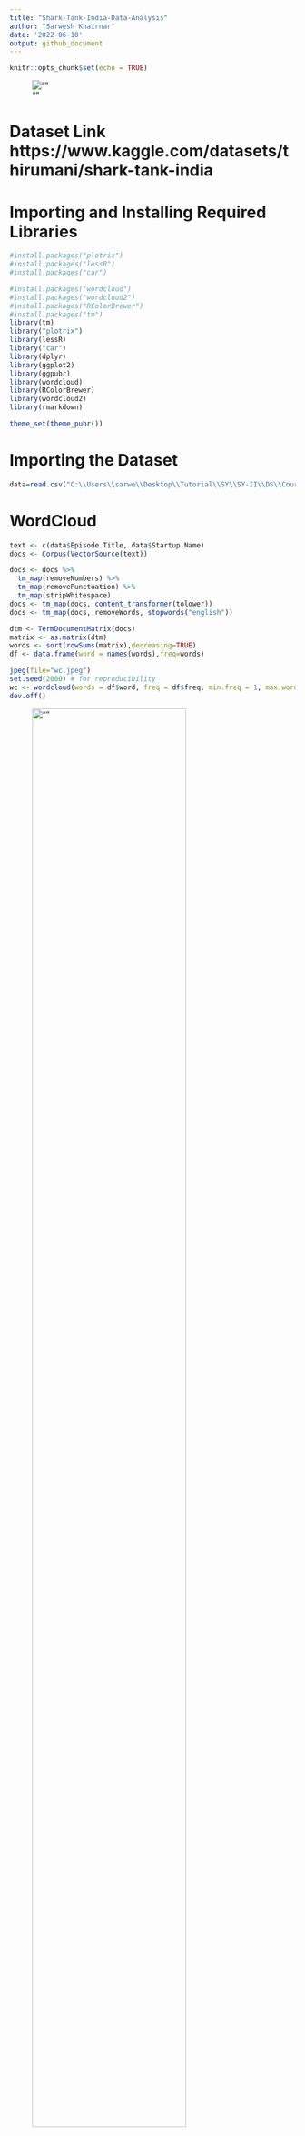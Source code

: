 ```yaml
---
title: "Shark-Tank-India-Data-Analysis"
author: "Sarwesh Khairnar"
date: '2022-06-10'
output: github_document
---
```


```r
knitr::opts_chunk$set(echo = TRUE)
```

![""](C:/Users/sarwe/Desktop/Tutorial/SY/SY-II/DS/Course Project/logo.jpg)


# Dataset Link https://www.kaggle.com/datasets/thirumani/shark-tank-india
# Importing and Installing Required Libraries



```r
#install.packages("plotrix")
#install.packages("lessR")
#install.packages("car")

#install.packages("wordcloud")
#install.packages("wordcloud2")
#install.packages("RColorBrewer")
#install.packages("tm")
library(tm)
library("plotrix")
library(lessR)
library("car")
library(dplyr)
library(ggplot2)
library(ggpubr)
library(wordcloud)
library(RColorBrewer)
library(wordcloud2)
library(rmarkdown)
```

```r
theme_set(theme_pubr())
```



# Importing the Dataset

```r
data=read.csv("C:\\Users\\sarwe\\Desktop\\Tutorial\\SY\\SY-II\\DS\\Course Project\\Shark Tank India.csv")
```

# WordCloud
```r
text <- c(data$Episode.Title, data$Startup.Name)
docs <- Corpus(VectorSource(text))
```

```r
docs <- docs %>%
  tm_map(removeNumbers) %>%
  tm_map(removePunctuation) %>%
  tm_map(stripWhitespace)
docs <- tm_map(docs, content_transformer(tolower))
docs <- tm_map(docs, removeWords, stopwords("english"))
```

```r
dtm <- TermDocumentMatrix(docs)
matrix <- as.matrix(dtm) 
words <- sort(rowSums(matrix),decreasing=TRUE) 
df <- data.frame(word = names(words),freq=words)
```


```r
jpeg(file="wc.jpeg")
set.seed(2000) # for reproducibility 
wc <- wordcloud(words = df$word, freq = df$freq, min.freq = 1, max.words=300, random.order=FALSE, rot.per= 0.30, colors=brewer.pal(8, "Set1"), scale = c(5, 0.75))
dev.off()
```
![""](C:/Users/sarwe/Desktop/Tutorial/SY/SY-II/DS/Course Project/wc.jpeg){width=80%}
```r
brewer.pal.info
```
# Understanding the Data

## Data Summary

```r
head(data)
```

```r
dim(data)
```


```r
tail(data)
```

```r
summary(data)
```
## Removing Insignificant Column
```r
colnames(data)
data <- data[, -c(1)]
print("--------------------------------------------------------------------------------")
print("After removing Column")
print("--------------------------------------------------------------------------------")
colnames(data)
```

```r
#barplot(table(data$Industry))
pitches <- table(data$Industry)
pitches
```

## Number of Pitches according to Industry
```r
plt <- barplot(as.numeric(pitches),
main = "Number of Pitches per Industry",
xlab = "Industries",
ylab = "Number of Pitches",
col = "darkred",
horiz = FALSE)
axis(1, at = plt, labels=names(pitches), cex.axis=0.4)
```


## Presenters Data
```r
male_presenters <- sum(data$Male.Presenters,na.rm = TRUE)
female_presenters <- sum(data$Female.Presenters, na.rm = TRUE)
couple_presenters <- sum(data$Couple.Presenters, na.rm = TRUE)

barplot(c(male_presenters, female_presenters, couple_presenters),
        names.arg = c("Male", "Female", "Couples"),
        xlab = "Presenters",
        ylab = "Number of Pitches",
        col = "yellow",
        horiz = TRUE)
```

```r
pie3D(c(male_presenters, female_presenters), labels = c("Male", "Female"), main = "Male vs Female Entreprenuers", explode = 0.1,col = c("yellow","skyblue"))
```

## Received Offers
```r
PieChart(Received.Offer,hole = 0, values = "%", data = data,main = "Received and Not Received", fill = c("red", "green"))
```


```r
PieChart(Accepted.Offer,hole = 0, values = "%", data = data,main = "Accepted the Received Offer", fill = c("red", "green"))
```

## Rejected Offers
```r
rejected_offers <- data.frame(data[data$Accepted.Offer == 0,c("Startup.Name", "Industry", "Original.Ask.Amount", "Original.Ask.Equity")])
rejected_offers <- na.exclude(rejected_offers)
rejected_offers
```

```r
rejected_offers_Industry <- data.frame(data[data$Accepted.Offer == 0,c("Industry")])
rejected_offers_Industry_count <- data.frame(table(rejected_offers_Industry))
rejected_offers_Industry_count
```
```r
p<-ggplot(data=rejected_offers_Industry_count, aes(x=rejected_offers_Industry, y=Freq)) +
  geom_bar(stat="identity", fill="steelblue")+
  geom_text(aes(label=Freq), vjust=1.6, color="white", size=3.5)+
  theme_bw()+xlab("Rejected offeres according to industry")+ylab("Rejected Offers")
p
```


## Collecting Sharks data
```r
ashneer <- data[(!is.na(data$Ashneer.Investment.Amount) & data$Ashneer.Investment.Amount != 0 ),c("Startup.Name","Ashneer.Investment.Amount","Ashneer.Investment.Equity","Industry","Number.of.sharks.in.deal")]
namita <- data[!is.na(data$Namita.Investment.Amount) & data$Namita.Investment.Amount != 0 ,c("Startup.Name","Namita.Investment.Amount","Namita.Investment.Equity", "Industry","Number.of.sharks.in.deal")]
anupam <- data[!is.na(data$Anupam.Investment.Amount) & data$Anupam.Investment.Amount != 0 ,c("Startup.Name","Anupam.Investment.Amount","Anupam.Investment.Equity", "Industry", "Number.of.sharks.in.deal")]
vineeta <- data[!is.na(data$Vineeta.Investment.Amount) & data$Vineeta.Investment.Amount != 0 ,c("Startup.Name","Vineeta.Investment.Amount","Vineeta.Investment.Equity", "Industry", "Number.of.sharks.in.deal")]
aman <- data[!is.na(data$Aman.Investment.Amount) & data$Aman.Investment.Amount != 0 ,c("Startup.Name","Aman.Investment.Amount","Aman.Investment.Equity", "Industry","Number.of.sharks.in.deal")]
peyush <- data[!is.na(data$Peyush.Investment.Amount) & data$Peyush.Investment.Amount != 0 ,c("Startup.Name","Peyush.Investment.Amount","Peyush.Investment.Equity", "Industry", "Number.of.sharks.in.deal")]
ghazal <- data[!is.na(data$Ghazal.Investment.Amount) & data$Ghazal.Investment.Amount != 0 ,c("Startup.Name","Ghazal.Investment.Amount","Ghazal.Investment.Equity", "Industry", "Number.of.sharks.in.deal")]
```


## Investment Done by Sharks
```r
sharks <- c("Ashneer", "Namita", "Anupam", "Vineeta", "Aman", "Peyush", "Ghazal")
all <- data.frame(Sharks = sharks,Investments = c(length(ashneer$Ashneer.Investment.Amount), length(namita$Namita.Investment.Amount), length(anupam$Anupam.Investment.Amount), length(vineeta$Vineeta.Investment.Amount), length(aman$Aman.Investment.Amount), length(peyush$Peyush.Investment.Amount), length(ghazal$Ghazal.Investment.Amount)))
all
```
```r
p<-ggplot(data=all, aes(x=Sharks, y=Investments)) +
  geom_bar(stat="identity", fill="steelblue")+
  geom_text(aes(label=all$Investments), vjust=1.6, color="white", size=3.5)+
  theme_bw()
p
```

## Amount Invested
```r
startup_count <- c(sum(ashneer$Ashneer.Investment.Amount),  sum(namita$Namita.Investment.Amount), sum(anupam$Anupam.Investment.Amount), sum(vineeta$Vineeta.Investment.Amount), sum(aman$Aman.Investment.Amount), sum(peyush$Peyush.Investment.Amount),sum(ghazal$Ghazal.Investment.Amount))
startup_count <- round(startup_count,2)
startup_count <- data.frame(Sharks = sharks, Count = startup_count)
startup_count
```
```r
p<-ggplot(data=startup_count, aes(x=Sharks, y=Count)) +
  geom_bar(stat="identity", fill="steelblue")+
  geom_text(aes(label=Count), vjust=1.6, color="white", size=3.5)+theme_bw()+ylab("Amount")
p
```

## Equity Invested
```r
ashneer_equity <- sum(data[!is.na(data$Ashneer.Investment.Equity) & data$Ashneer.Investment.Equity != 0 ,"Ashneer.Investment.Equity"])
namita_equity <- sum(data[!is.na(data$Namita.Investment.Equity) & data$Namita.Investment.Equity != 0 ,"Namita.Investment.Equity"])
anupam_equity <- sum(data[!is.na(data$Anupam.Investment.Equity) & data$Anupam.Investment.Equity != 0 ,"Anupam.Investment.Equity"])
vineeta_equity <- sum(data[!is.na(data$Vineeta.Investment.Equity) & data$Vineeta.Investment.Equity != 0 ,"Vineeta.Investment.Equity"])
aman_equity <- sum(data[!is.na(data$Aman.Investment.Equity) & data$Aman.Investment.Equity != 0 ,"Aman.Investment.Equity"])
peyush_equity <- sum(data[!is.na(data$Peyush.Investment.Equity) & data$Peyush.Investment.Equity != 0 ,"Peyush.Investment.Equity"])
ghazal_equity <- sum(data[!is.na(data$Ghazal.Investment.Equity) & data$Ghazal.Investment.Equity != 0 ,"Ghazal.Investment.Equity"])

equity <- data.frame(Sharks=sharks, Equity=c(ashneer_equity, namita_equity, anupam_equity, vineeta_equity, aman_equity, peyush_equity, ghazal_equity))
equity
```

```r
p<-ggplot(data=equity, aes(x=Sharks, y=Equity)) +
  geom_bar(stat="identity", fill="steelblue")+
  geom_text(aes(label=Equity), vjust=1.6, color="white", size=3.5)+theme_bw()
p
```


## Debt Given
```r
ashneer_debt <- sum(data[!is.na(data$Ashneer.Debt.Amount) & data$Ashneer.Debt.Amount != 0 ,"Ashneer.Debt.Amount"])
namita_debt <- sum(data[!is.na(data$Namita.Debt.Amount) & data$Namita.Debt.Amount != 0 ,"Namita.Debt.Amount"])
anupam_debt <- sum(data[!is.na(data$Anupam.Debt.Amount) & data$Anupam.Debt.Amount != 0 ,"Anupam.Debt.Amount"])
vineeta_debt <- sum(data[!is.na(data$Vineeta.Debt.Amount) & data$Vineeta.Debt.Amount != 0 ,"Vineeta.Debt.Amount"])
aman_debt <- sum(data[!is.na(data$Aman.Debt.Amount) & data$Aman.Debt.Amount != 0 ,"Aman.Debt.Amount"])
peyush_debt <- sum(data[!is.na(data$Peyush.Debt.Amount) & data$Peyush.Debt.Amount != 0 ,"Peyush.Debt.Amount"])
ghazal_debt <- sum(data[!is.na(data$Ghazal.Debt.Amount) & data$Ghazal.Debt.Amount != 0 ,"Ghazal.Debt.Amount"])

debt <- data.frame(Sharks=sharks, Debt=c(ashneer_debt, namita_debt, anupam_debt, vineeta_debt, aman_debt, peyush_debt, ghazal_debt))
p<-ggplot(data=debt, aes(x=Sharks, y=Debt)) +
  geom_bar(stat="identity", fill="steelblue")+
  geom_text(aes(label=Debt), vjust=1.6, color="white", size=3.5)+theme_bw()
p
```
```r
DealDone <- data.frame(data[!is.na(data$Accepted.Offer) & data$Accepted.Offer == 1, c("Total.Deal.Amount", "Total.Deal.Equity")])
DealDone
```

## Deal Amount vs Equity
```r
sp <- ggplot(DealDone, aes(x=Total.Deal.Equity, y=Total.Deal.Amount)) +
  geom_point()+xlab("Total Equity")+ylab("Amount")
sp + geom_density_2d()+xlab("Total Equity")+ylab("Amount")
sp + stat_density_2d(aes(fill = ..level..), geom="polygon")
sp + stat_density_2d(aes(fill = ..level..), geom="polygon")+
  scale_fill_gradient(low="blue", high="red")+xlab("Total Equity")+ylab("Amount")
```

## Top Start-Up by Deal Amount
```r
data_sorted <- data.frame(data[order(data$Total.Deal.Amount,
                                decreasing = TRUE), c("Startup.Name","Total.Deal.Amount")])

data_sorted <- head(data_sorted, 10)
data_sorted
```


```r
ggplot(data_sorted, aes(x= Startup.Name, y=Total.Deal.Amount)) +
    geom_segment( aes(xend=Startup.Name, yend=0)) +
    geom_point( size=4, color="orange") +
    coord_flip() +
    theme_bw() +
    xlab("Top 10 Startups")+ylab("Total Deal Amount")
```


## Top Start-Ups by Equity
```r
data_sorted_equity <- data.frame(data[order(data$Total.Deal.Equity,
                                decreasing = TRUE), c("Startup.Name","Total.Deal.Equity")])

data_sorted_equity <- head(data_sorted_equity, 10)
data_sorted_equity
```
```r
ggplot(data_sorted_equity, aes(x= Startup.Name, y=Total.Deal.Equity)) +
    geom_segment( aes(xend=Startup.Name, yend=0)) +
    geom_point( size=4, color="skyblue") +
    coord_flip() +
    theme_bw() +
    xlab("Top 10 Startups")+ylab("Total Deal Equity")
```

## Total Start-Ups by Debt
```r
data_sorted_debt <- data.frame(data[order(data$Total.Deal.Debt,
                                decreasing = TRUE), c("Startup.Name","Total.Deal.Debt")])

data_sorted_debt <- head(data_sorted_debt, 9)
data_sorted_debt
```
```r
ggplot(data_sorted_debt, aes(x= Startup.Name, y=Total.Deal.Debt)) +
    geom_segment( aes(xend=Startup.Name, yend=0)) +
    geom_point( size=4, color="Yellow") +
    coord_flip() +
    theme_bw() +
    xlab("Top 10 Startups")+ylab("Total Deal Debt")
```

# Individual Shark Wise Data Analysis

## Ashneer's Investment
```r
ashneer <- Sort(data=ashneer, by = Ashneer.Investment.Amount)

aamount<-ggplot(data=ashneer, aes(x=Ashneer.Investment.Amount, y=Startup.Name)) +
  geom_bar(stat="identity", fill="steelblue")+
  geom_text(aes(label=Ashneer.Investment.Amount), vjust=0.5,hjust=0,color="black", size=3)+theme_bw()

aequity <- ggplot(data=ashneer, aes(x=Ashneer.Investment.Equity, y=Startup.Name)) +
  geom_bar(stat="identity", fill="steelblue")+
  geom_text(aes(label=Ashneer.Investment.Equity), vjust=0.5,hjust=0,color="black", size=3)+theme_bw()

ashnner_indus_details <- data.frame(table(ashneer$Industry))
ashneer_indus <- ggplot(ashnner_indus_details, aes(x="", y=Freq, fill=Var1)) +
  geom_bar(stat="identity", width=1, color="white")+
  coord_polar("y", start=0)+theme_void()

asharksNo <- ggplot(data=ashneer, aes(x=Number.of.sharks.in.deal, y=Startup.Name)) +
  geom_bar(stat="identity", fill="steelblue")+
  geom_text(aes(label=Number.of.sharks.in.deal), vjust=0.5,hjust=0,color="black", size=3)+theme_bw()

ashneerfig<-ggarrange(aamount,aequity, ashneer_indus,asharksNo,
                    labels = c("Amount", "Equity","Inudstries"),
                    ncol = 2, nrow = 2)

```
```r
aamount+ggtitle("Amount Invested by Ashneer")+xlab("Amount")+ylab("Startup Name")
```
```r
aequity+ggtitle("Equity Invested by Ashneer")+xlab("Equity")+ylab("Startup Name")
```
```r
ashneer_indus+ggtitle("Industry wise investment")
```

```r
asharksNo+ggtitle("Sharks in a deal with Ashneer")+xlab("Sharks")+ylab("Startup Name")
```

## Namita's Investment
```r
namita <- Sort(data=namita, by = Namita.Investment.Amount)

namount<-ggplot(data=namita, aes(x=Namita.Investment.Amount, y=Startup.Name)) +
  geom_bar(stat="identity", fill="steelblue")+
  geom_text(aes(label=Namita.Investment.Amount), vjust=0.5,hjust=0,color="black", size=3)+theme_bw()

nequity <- ggplot(data=namita, aes(x=Namita.Investment.Equity, y=Startup.Name)) +
  geom_bar(stat="identity", fill="steelblue")+
  geom_text(aes(label=Namita.Investment.Equity), vjust=0.5,hjust=0,color="black", size=3)+theme_bw()

nsharksNo <- ggplot(data=namita, aes(x=Number.of.sharks.in.deal, y=Startup.Name)) +
  geom_bar(stat="identity", fill="steelblue")+
  geom_text(aes(label=Number.of.sharks.in.deal), vjust=0.5,hjust=0,color="black", size=3)+theme_bw()

#ashneer_pie <- PieChart(Industry,hole = 0, values = "%", data = ashneer, main = "Accepted the Received Offer", fill = brewer.pal(8,"Set1"))
namita_indus_details <- data.frame(table(namita$Industry))
namita_indus <- ggplot(namita_indus_details, aes(x="", y=Freq, fill=Var1)) +
  geom_bar(stat="identity", width=1, color="white")+
  coord_polar("y", start=0)+theme_void()
namitafig<-ggarrange(namount, nequity, namita_indus,nsharksNo,
                    labels = c("Amount", "Equity","Inudstries"),
                    ncol = 2, nrow = 2)
#fig
```

```r
namount+ggtitle("Amount Invested by Namita")+xlab("Amount")+ylab("Startup Name")
```

```r
nequity+ggtitle("Equity Invested by Namita")+xlab("Equity")+ylab("Startup Name")
```

```r
namita_indus+ggtitle("Industry wise investment")+xlab("Equity")+ylab("Startup Name")
```


```r
nsharksNo+ggtitle("Sharks in deal with Namita")+xlab("Sharks")+ylab("Startup Name")
```


## Peyush's Investment
```r
peyush <- Sort(data=peyush, by = Peyush.Investment.Amount)

pamount<-ggplot(data=peyush, aes(x=Peyush.Investment.Amount, y=Startup.Name)) +
  geom_bar(stat="identity", fill="steelblue")+
  geom_text(aes(label=Peyush.Investment.Amount), vjust=0.5,hjust=0,color="black", size=3)+theme_bw()

pequity <- ggplot(data=peyush, aes(x=Peyush.Investment.Equity, y=Startup.Name)) +
  geom_bar(stat="identity", fill="steelblue")+
  geom_text(aes(label=Peyush.Investment.Equity), vjust=0.5,hjust=0,color="black", size=3)+theme_bw()

peyush_indus_details <- data.frame(table(peyush$Industry))
peyush_indus <- ggplot(peyush_indus_details, aes(x="", y=Freq, fill=Var1)) +
  geom_bar(stat="identity", width=1, color="white")+
  coord_polar("y", start=0)+theme_void()

psharksNo <- ggplot(data=peyush, aes(x=Number.of.sharks.in.deal, y=Startup.Name)) +
  geom_bar(stat="identity", fill="steelblue")+
  geom_text(aes(label=Number.of.sharks.in.deal), vjust=0.5,hjust=0,color="black", size=3)+theme_bw()

peyushfig<-ggarrange(pamount, pequity, peyush_indus, psharksNo,
                    labels = c("Amount", "Equity","Inudstries"),
                    ncol = 1, nrow = 3)
#fig
```

```r
pamount+ggtitle("Amount Invested by Peyush")+xlab("Amount")+ylab("Startup Name")
```

```r
pequity+ggtitle("Equity Invested by Peyush")+xlab("Equity")+ylab("Startup Name")
```
```r
peyush_indus+ggtitle("Industry wise Investment")
```
```r
psharksNo+ggtitle("Sharks in a deal with Peyush")+xlab("Sharks")+ylab("Startup Name")
```


## Anupam's Investment
```r
anupam <- Sort(data=anupam, by = Anupam.Investment.Amount)

anupamount<-ggplot(data=anupam, aes(x=Anupam.Investment.Amount, y=Startup.Name)) +
  geom_bar(stat="identity", fill="steelblue")+
  geom_text(aes(label=Anupam.Investment.Amount), vjust=0.5,hjust=0,color="black", size=3)+theme_bw()

anupequity <- ggplot(data=anupam, aes(x=Anupam.Investment.Equity, y=Startup.Name)) +
  geom_bar(stat="identity", fill="steelblue")+
  geom_text(aes(label=Anupam.Investment.Equity), vjust=0.5,hjust=0,color="black", size=3)+theme_bw()

anup_indus_details <- data.frame(table(anupam$Industry))
anup_indus <- ggplot(anup_indus_details, aes(x="", y=Freq, fill=Var1)) +
  geom_bar(stat="identity", width=1, color="white")+
  coord_polar("y", start=0)+theme_void()

anupsharksNo <- ggplot(data=anupam, aes(x=Number.of.sharks.in.deal, y=Startup.Name)) +
  geom_bar(stat="identity", fill="steelblue")+
  geom_text(aes(label=Number.of.sharks.in.deal), vjust=0.5,hjust=0,color="black", size=3)+theme_bw()

anupamfig<-ggarrange(anupamount, anupequity, anup_indus, anupsharksNo,
                    labels = c("Amount", "Equity","Inudstries"),
                    ncol = 2, nrow = 2)
#anupamfig
```
```r
anupamount+ggtitle("Amount Invested by Anupam")+xlab("Amount")+ylab("Startup Name")
```

```r
anupequity+ggtitle("Equity Invested by Anupam")+xlab("Equity")+ylab("Startup Name")
```

```r
anup_indus+ggtitle("Industry wise investment")
```

```r
anupsharksNo+ggtitle("Number of sharks in a deal with Anupam")+xlab("Number of Sharks")+ylab("Startup Name")
```

## Vineets's Investment
```r
vineeta <- Sort(data=vineeta, by = Vineeta.Investment.Amount)
vamount<-ggplot(data=vineeta, aes(x=Vineeta.Investment.Amount, y=Startup.Name)) +
  geom_bar(stat="identity", fill="steelblue")+
  geom_text(aes(label=Vineeta.Investment.Amount), vjust=0.5,hjust=0,color="black", size=3)+theme_bw()

vequity <- ggplot(data=vineeta, aes(x=Vineeta.Investment.Equity, y=Startup.Name)) +
  geom_bar(stat="identity", fill="steelblue")+
  geom_text(aes(label=Vineeta.Investment.Equity), vjust=0.5,hjust=0,color="black", size=3)+theme_bw()

vineeta_indus_details <- data.frame(table(vineeta$Industry))
vineeta_indus <- ggplot(vineeta_indus_details, aes(x="", y=Freq, fill=Var1)) +
  geom_bar(stat="identity", width=1, color="white")+
  coord_polar("y", start=0)+theme_void()

vsharksNo <- ggplot(data=vineeta, aes(x=Number.of.sharks.in.deal, y=Startup.Name)) +
  geom_bar(stat="identity", fill="steelblue")+
  geom_text(aes(label=Number.of.sharks.in.deal), vjust=0.5,hjust=0,color="black", size=3)+theme_bw()

vineetafig<-ggarrange(vamount, vequity, vineeta_indus, vsharksNo,
                    labels = c("Amount", "Equity","Inudstries"),
                    ncol = 2, nrow = 2)
#anupamfig
```

```r
vamount+ggtitle("Amount Invested by Vineeta")+xlab("Amount")+ylab("Startup Name")
```
```r
vequity+ggtitle("Equity Invested by Vineeta")+xlab("Equity")+ylab("Startup Name")
```
```r
vineeta_indus+ggtitle("Industry wise investment")
```
```r
vsharksNo+ggtitle("Number of sharks in a deal with Vineeta")+xlab("Number of Sharks")+ylab("Startup Name")
```


## Ghazal's Investment
```r
ghazal <- Sort(data=ghazal, by = Ghazal.Investment.Amount)
gamount<-ggplot(data=ghazal, aes(x=Ghazal.Investment.Amount, y=Startup.Name)) +
  geom_bar(stat="identity", fill="steelblue")+
  geom_text(aes(label=Ghazal.Investment.Amount), vjust=0.5,hjust=0,color="black", size=3)+theme_bw()

gequity <- ggplot(data=ghazal, aes(x=Ghazal.Investment.Equity, y=Startup.Name)) +
  geom_bar(stat="identity", fill="steelblue")+
  geom_text(aes(label=Ghazal.Investment.Equity), vjust=0.5,hjust=0,color="black", size=3)+theme_bw()

ghazal_indus_details <- data.frame(table(ghazal$Industry))
ghazal_indus <- ggplot(ghazal_indus_details, aes(x="", y=Freq, fill=Var1)) +
  geom_bar(stat="identity", width=1, color="white")+
  coord_polar("y", start=0)+theme_void()

gsharksNo <- ggplot(data=ghazal, aes(x=Number.of.sharks.in.deal, y=Startup.Name)) +
  geom_bar(stat="identity", fill="steelblue")+
  geom_text(aes(label=Number.of.sharks.in.deal), vjust=0.5,hjust=0,color="black", size=3)+theme_bw()

ghazalfig<-ggarrange(gamount, gequity, ghazal_indus, gsharksNo,
                    labels = c("Amount", "Equity","Inudstries"),
                    ncol = 2, nrow = 2)
#anupamfig
```

```r
gamount+ggtitle("Amount Invested by Ghazal")+xlab("Amount")+ylab("Startup Name")
```

```r
gequity+ggtitle("Equity Invested by Ghazal")+xlab("Equity")+ylab("Startup Name")
```

```r
ghazal_indus+ggtitle("Industry wise investment")
```

```r
gsharksNo+ggtitle("Number of sharks in a deal with Ghazal")+xlab("Number of Sharks")+ylab("Startup Name")
```

# Revenue Analysis

```r
revenue <- data[c("Startup.Name","Yearly.Revenue")]
```

```r
revenue <- Sort(data=revenue, by = Yearly.Revenue, direction = "-")
revenue <- head(revenue, 10)
```

```r
ggplot(data=revenue, aes(x=Startup.Name, y=Yearly.Revenue)) +
  geom_bar(stat="identity", fill="steelblue")+
  geom_text(aes(label=Yearly.Revenue), vjust=1.6, color="white", size=3.5)+xlab("Startup Name")+ylab("Yearly Revenue")+ggtitle("Top Startups According to Revenue")+theme_bw()
```

```r
revenue2 <- na.exclude(data.frame(data[data$Accepted.Offer != 0,c("Startup.Name", "Yearly.Revenue")]))
revenue2
```


```r
revenue2 <- Sort(data=revenue2, by = Yearly.Revenue, direction = "-")
revenue2 <- head(revenue2, 10)
revenue2
```
```r
ggplot(data=revenue2, aes(x=Startup.Name, y=Yearly.Revenue)) +
  geom_bar(stat="identity", fill="steelblue")+
  geom_text(aes(label=Yearly.Revenue), vjust=1.6, color="white", size=3.5)+xlab("Startup Name")+ylab("Yearly Revenue")+ggtitle("Top Startups According to Revenue who Received Offer")+theme_bw()
```


# Age of Startups
```r
started_in <- data[c("Startup.Name", "Started.in")]
started_in["Age"] <- 2022 - started_in$Started.in
```

```r
started_in
```


```r
started_in <- Sort(data=started_in, by = Age, direction = "-")
started_in <- head(started_in, 10)
```

```r
ggplot(data=started_in, aes(x=Startup.Name, y=Age)) +
  geom_bar(stat="identity", fill="steelblue")+
  geom_text(aes(label=Started.in), vjust=1.6, color="white", size=3.5)+xlab("Startup Name")+ylab("Age")+ggtitle("Most old startups")+theme_bw()
```

```r
city <- data.frame(table(data[data$Pitchers.City != "", "Pitchers.City"]))
city <- head(Sort(data=city, by = Freq, direction = "-"), 10)
city
```


```r
ggplot(data=city, aes(x=Var1, y=Freq)) +
  geom_bar(stat="identity", fill="steelblue")+
  geom_text(aes(label=Freq), vjust=1.6, color="white", size=3.5)+xlab("City Name")+ylab("Number of Pitchers")+ggtitle("City analysis of pitchers")+theme_bw()
```

```r
cityXoffers <- data.frame(table(data[(data$Pitchers.City != "" && data$Received.Offer != 0), "Pitchers.City"]))
cityXoffers <- head(Sort(data=cityXoffers[cityXoffers$Var1 != "",], by = Freq, direction = "-"), 10)
cityXoffers
```
```r
ggplot(data=cityXoffers, aes(x=Var1, y=Freq)) +
  geom_bar(stat="identity", fill="steelblue")+
  geom_text(aes(label=Freq), vjust=1.6, color="white", size=3.5)+xlab("City Name")+ylab("Offers Received")+ggtitle("City X Offers Received")+theme_bw()
```

<center> <h1>THANK YOU</h1> </center>

<center>![""](C:/Users/sarwe/Desktop/Tutorial/SY/SY-II/DS/Course Project/Documentation/index.webp){width=80%} </center>



